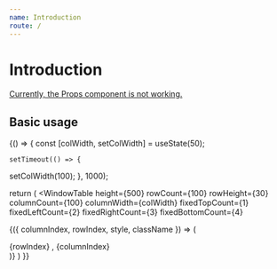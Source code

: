 ```yaml
---
name: Introduction
route: /
---
```



# Introduction

<Props of={WindowTable} />

[Currently, the Props component is not working.](https://github.com/pedronauck/docz/issues/717)

## Basic usage

<Playground>
  {() => {
    const [colWidth, setColWidth] = useState(50);

    setTimeout(() => {
setColWidth(100);
    }, 1000);

return (
  <WindowTable
    height={500}
    rowCount={100}
    rowHeight={30}
    columnCount={100}
    columnWidth={colWidth}
    fixedTopCount={1}
    fixedLeftCount={2}
    fixedRightCount={3}
    fixedBottomCount={4}
    
    
  >
  {({ columnIndex, rowIndex, style, className }) => (
    <div className={className} style={style}>
      {rowIndex} , {columnIndex}
    </div>
  )}
  </WindowTable>
)
  }}

</Playground>
